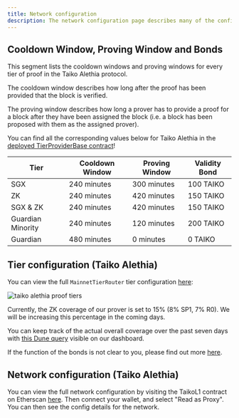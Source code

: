 ```yaml
---
title: Network configuration
description: The network configuration page describes many of the configuration details of the network.
---
```



## Cooldown Window, Proving Window and Bonds

This segment lists the cooldown windows and proving windows for every tier of proof in the Taiko Alethia protocol.

The cooldown window describes how long after the proof has been provided that the block is verified.

The proving window describes how long a prover has to provide a proof for a block after they have been assigned the block (i.e. a block has been proposed with them as the assigned prover).

You can find all the corresponding values below for Taiko Alethia in the [deployed TierProviderBase contract](https://etherscan.io/address/0x44d307a9ec47aA55a7a30849d065686753C86Db6#code#F3#L1)!

| Tier              | Cooldown Window | Proving Window | Validity Bond |
| ----------------- | --------------- | -------------- | ------------- |
| SGX               | 240 minutes     | 300 minutes    | 100 TAIKO     |
| ZK                | 240 minutes     | 420 minutes    | 150 TAIKO     |
| SGX & ZK          | 240 minutes     | 420 minutes    | 150 TAIKO     |
| Guardian Minority | 240 minutes     | 120 minutes    | 200 TAIKO     |
| Guardian          | 480 minutes     | 0 minutes      | 0 TAIKO       |


## Tier configuration (Taiko Alethia)

You can view the full `MainnetTierRouter` tier configuration [here](https://etherscan.io/address/0x44d307a9ec47aA55a7a30849d065686753C86Db6#code):

![taiko alethia proof tiers](~/assets/content/docs/network-reference/proof-tier-config-alethia.webp)

Currently, the ZK coverage of our prover is set to 15% (8% SP1, 7% R0). We will be increasing this percentage in the coming days.

You can keep track of the actual overall coverage over the past seven days with [this Dune query](https://dune.com/queries/4809870) visible on our dashboard.

If the function of the bonds is not clear to you, please find out more [here](/resources/terminology#key-takeaways).

## Network configuration (Taiko Alethia)

You can view the full network configuration by visiting the TaikoL1 contract on Etherscan [here](https://etherscan.io/address/0x06a9Ab27c7e2255df1815E6CC0168d7755Feb19a#readProxyContract). Then connect your wallet, and select "Read as Proxy". You can then see the config details for the network.
